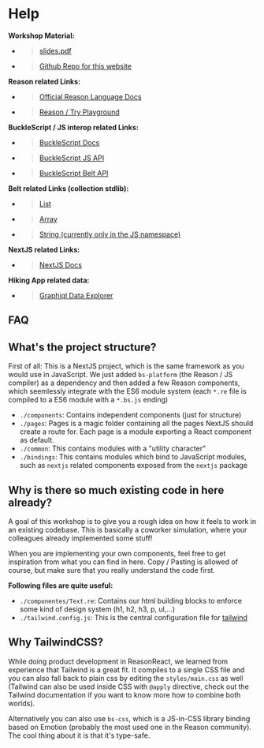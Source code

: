 
# Help

**Workshop Material:**
- > [slides.pdf](/static/slides.pdf)
- > [Github Repo for this website](https://github.com/ryyppy/reason-workshop-nextjs)

**Reason related Links:**
- > [Official Reason Language Docs](https://reasonml.github.io/docs/en/what-and-why)
- > [Reason / Try Playground](https://reasonml.github.io/en/try)

**BuckleScript / JS interop related Links:**
- > [BuckleScript Docs](https://bucklescript.github.io/docs/en/interop-cheatsheet)
- > [BuckleScript JS API](https://bucklescript.github.io/bucklescript/api/Js.html)
- > [BuckleScript Belt API](https://bucklescript.github.io/bucklescript/api/Belt.html)

**Belt related Links (collection stdlib):**
- > [List](https://bucklescript.github.io/bucklescript/api/Belt_List.html)
- > [Array](https://bucklescript.github.io/bucklescript/api/Belt.Array.html)
- > [String (currently only in the JS namespace)](https://bucklescript.github.io/bucklescript/api/Js_string.html)

**NextJS related Links:**
- > [NextJS Docs](https://nextjs.org/docs)

**Hiking App related data:**
- > [Graphiql Data Explorer](https://hiking.prismic.io/graphql)


## FAQ

## What's the project structure?

First of all: This is a NextJS project, which is the same framework as you would use in JavaScript.
We just added `bs-platform` (the Reason / JS compiler) as a dependency and then added a few Reason components, which seemlessly
integrate with the ES6 module system (each `*.re` file is compiled to a ES6 module with a `*.bs.js` ending)

- `./components`: Contains independent components (just for structure)
- `./pages`: Pages is a magic folder containing all the pages NextJS should create a route for. Each page is a module exporting a React component as default.
- `./common`: This contains modules with a "utility character"
- `./bindings`: This contains modules which bind to JavaScript modules, such as `nextjs` related components exposed from the `nextjs` package

## Why is there so much existing code in here already?

A goal of this workshop is to give you a rough idea on how it feels to work in
an existing codebase. This is basically a coworker simulation, where your
colleagues already implemented some stuff!

When you are implementing your own components, feel free to get inspiration from what you can find in here.
Copy / Pasting is allowed of course, but make sure that you really understand the code first.

**Following files are quite useful:**

- `./componentes/Text.re`: Contains our html building blocks to enforce some kind of design system (h1, h2, h3, p, ul,...)
- `./tailwind.config.js`: This is the central configuration file for [tailwind](https://tailwindcss.com/)

## Why TailwindCSS?

While doing product development in ReasonReact, we learned from experience that
Tailwind is a great fit. It compiles to a single CSS file and you can also fall
back to plain css by editing the `styles/main.css` as well (Tailwind can also be
used inside CSS with `@apply` directive, check out the Tailwind documentation if
you want to know more how to combine both worlds).

Alternatively you can also use `bs-css`, which is a JS-in-CSS library binding
based on Emotion (probably the most used one in the Reason community). The cool
thing about it is that it's type-safe.
